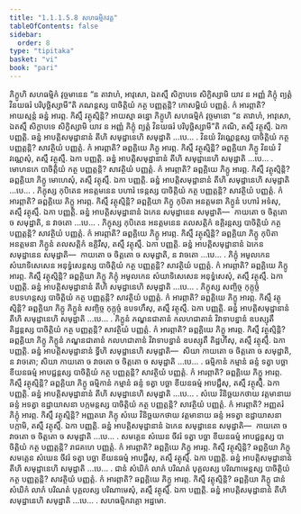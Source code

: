 ```yaml
---
title: "1.1.1.5.8 សហធម្មិកវគ្គ"
tableOfContents: false
sidebar:
  order: 8
type: "tipitaka"
basket: "vi"
book: "pari"
---
```



<DynamicBreadcrumb />

<Division number="124" book="pari">

<Paragraph number="196" book="pari">
ភិក្ខូហិ សហធម្មិកំ វុច្ចមានេន “ន តាវាហំ, អាវុសោ, ឯតស្មឹ សិក្ខាបទេ សិក្ខិស្សាមិ យាវ ន អញ្ញំ ភិក្ខុំ ព្យត្តំ វិនយធរំ បរិបុច្ឆិស្សាមី”តិ ភណន្តស្ស បាចិត្តិយំ កត្ថ បញ្ញត្តន្តិ? កោសម្ពិយំ បញ្ញត្តំ. កំ អារព្ភាតិ? អាយស្មន្តំ ឆន្នំ អារព្ភ. កិស្មឹ វត្ថុស្មិន្តិ? អាយស្មា ឆន្នោ ភិក្ខូហិ សហធម្មិកំ វុច្ចមានោ “ន តាវាហំ, អាវុសោ, ឯតស្មឹ សិក្ខាបទេ សិក្ខិស្សាមិ យាវ ន អញ្ញំ ភិក្ខុំ ព្យត្តំ វិនយធរំ បរិបុច្ឆិស្សាមី”តិ ភណិ, តស្មឹ វត្ថុស្មឹ. ឯកា បញ្ញត្តិ. ឆន្នំ អាបត្តិសមុដ្ឋានានំ តីហិ សមុដ្ឋានេហិ សមុដ្ឋាតិ …បេ… .
</Paragraph>

</Division>
<Division number="125" book="pari">

<Paragraph number="197" book="pari">
វិនយំ វិវណ្ណេន្តស្ស បាចិត្តិយំ កត្ថ បញ្ញត្តន្តិ? សាវត្ថិយំ បញ្ញត្តំ. កំ អារព្ភាតិ? ឆព្ពគ្គិយេ ភិក្ខូ អារព្ភ. កិស្មឹ វត្ថុស្មិន្តិ? ឆព្ពគ្គិយា ភិក្ខូ វិនយំ វិវណ្ណេសុំ, តស្មឹ វត្ថុស្មឹ. ឯកា បញ្ញត្តិ. ឆន្នំ អាបត្តិសមុដ្ឋានានំ តីហិ សមុដ្ឋានេហិ សមុដ្ឋាតិ …បេ… .
</Paragraph>

</Division>
<Division number="126" book="pari">

<Paragraph number="198" book="pari">
មោហនកេ បាចិត្តិយំ កត្ថ បញ្ញត្តន្តិ? សាវត្ថិយំ បញ្ញត្តំ. កំ អារព្ភាតិ? ឆព្ពគ្គិយេ ភិក្ខូ អារព្ភ. កិស្មឹ វត្ថុស្មិន្តិ? ឆព្ពគ្គិយា ភិក្ខូ មោហេសុំ, តស្មឹ វត្ថុស្មឹ. ឯកា បញ្ញត្តិ. ឆន្នំ អាបត្តិសមុដ្ឋានានំ តីហិ សមុដ្ឋានេហិ សមុដ្ឋាតិ …បេ… .
</Paragraph>

</Division>
<Division number="127" book="pari">

<Paragraph number="199" book="pari">
ភិក្ខុស្ស កុបិតេន អនត្តមនេន បហារំ ទេន្តស្ស បាចិត្តិយំ កត្ថ បញ្ញត្តន្តិ? សាវត្ថិយំ បញ្ញត្តំ. កំ អារព្ភាតិ? ឆព្ពគ្គិយេ ភិក្ខូ អារព្ភ. កិស្មឹ វត្ថុស្មិន្តិ? ឆព្ពគ្គិយា ភិក្ខូ កុបិតា អនត្តមនា ភិក្ខូនំ បហារំ អទំសុ, តស្មឹ វត្ថុស្មឹ. ឯកា បញ្ញត្តិ. ឆន្នំ អាបត្តិសមុដ្ឋានានំ ឯកេន សមុដ្ឋានេន សមុដ្ឋាតិ—  កាយតោ ច ចិត្តតោ ច សមុដ្ឋាតិ, ន វាចតោ …បេ… .
</Paragraph>

</Division>
<Division number="128" book="pari">

<Paragraph number="200" book="pari">
ភិក្ខុស្ស កុបិតេន អនត្តមនេន តលសត្តិកំ ឧគ្គិរន្តស្ស បាចិត្តិយំ កត្ថ បញ្ញត្តន្តិ? សាវត្ថិយំ បញ្ញត្តំ. កំ អារព្ភាតិ? ឆព្ពគ្គិយេ ភិក្ខូ អារព្ភ. កិស្មឹ វត្ថុស្មិន្តិ? ឆព្ពគ្គិយា ភិក្ខូ កុបិតា អនត្តមនា ភិក្ខូនំ តលសត្តិកំ ឧគ្គិរឹសុ, តស្មឹ វត្ថុស្មឹ. ឯកា បញ្ញត្តិ. ឆន្នំ អាបត្តិសមុដ្ឋានានំ ឯកេន សមុដ្ឋានេន សមុដ្ឋាតិ—  កាយតោ ច ចិត្តតោ ច សមុដ្ឋាតិ, ន វាចតោ …បេ… .
</Paragraph>

</Division>
<Division number="129" book="pari">

<Paragraph number="201" book="pari">
ភិក្ខុំ អមូលកេន សំឃាទិសេសេន អនុទ្ធំសេន្តស្ស បាចិត្តិយំ កត្ថ បញ្ញត្តន្តិ? សាវត្ថិយំ បញ្ញត្តំ. កំ អារព្ភាតិ? ឆព្ពគ្គិយេ ភិក្ខូ អារព្ភ. កិស្មឹ វត្ថុស្មិន្តិ? ឆព្ពគ្គិយា ភិក្ខូ ភិក្ខុំ អមូលកេន សំឃាទិសេសេន អនុទ្ធំសេសុំ, តស្មឹ វត្ថុស្មឹ. ឯកា បញ្ញត្តិ. ឆន្នំ អាបត្តិសមុដ្ឋានានំ តីហិ សមុដ្ឋានេហិ សមុដ្ឋាតិ …បេ… .
</Paragraph>

</Division>
<Division number="130" book="pari">

<Paragraph number="202" book="pari">
ភិក្ខុស្ស សញ្ចិច្ច កុក្កុច្ចំ ឧបទហន្តស្ស បាចិត្តិយំ កត្ថ បញ្ញត្តន្តិ? សាវត្ថិយំ បញ្ញត្តំ. កំ អារព្ភាតិ? ឆព្ពគ្គិយេ ភិក្ខូ អារព្ភ. កិស្មឹ វត្ថុស្មិន្តិ? ឆព្ពគ្គិយា ភិក្ខូ ភិក្ខូនំ សញ្ចិច្ច កុក្កុច្ចំ ឧបទហឹសុ, តស្មឹ វត្ថុស្មឹ. ឯកា បញ្ញត្តិ. ឆន្នំ អាបត្តិសមុដ្ឋានានំ តីហិ សមុដ្ឋានេហិ សមុដ្ឋាតិ …បេ… .
</Paragraph>

</Division>
<Division number="131" book="pari">

<Paragraph number="203" book="pari">
ភិក្ខូនំ ភណ្ឌនជាតានំ កលហជាតានំ វិវាទាបន្នានំ ឧបស្សុតឹ តិដ្ឋន្តស្ស បាចិត្តិយំ កត្ថ បញ្ញត្តន្តិ? សាវត្ថិយំ បញ្ញត្តំ. កំ អារព្ភាតិ? ឆព្ពគ្គិយេ ភិក្ខូ អារព្ភ. កិស្មឹ វត្ថុស្មិន្តិ? ឆព្ពគ្គិយា ភិក្ខូ ភិក្ខូនំ ភណ្ឌនជាតានំ កលហជាតានំ វិវាទាបន្នានំ ឧបស្សុតឹ តិដ្ឋហឹសុ, តស្មឹ វត្ថុស្មឹ. ឯកា បញ្ញត្តិ. ឆន្នំ អាបត្តិសមុដ្ឋានានំ ទ្វីហិ សមុដ្ឋានេហិ សមុដ្ឋាតិ—  សិយា កាយតោ ច ចិត្តតោ ច សមុដ្ឋាតិ, ន វាចតោ; សិយា កាយតោ ច វាចតោ ច ចិត្តតោ ច សមុដ្ឋាតិ …បេ… .
</Paragraph>

</Division>
<Division number="132" book="pari">

<Paragraph number="204" book="pari">
ធម្មិកានំ កម្មានំ ឆន្ទំ ទត្វា បច្ឆា ខីយនធម្មំ អាបជ្ជន្តស្ស បាចិត្តិយំ កត្ថ បញ្ញត្តន្តិ? សាវត្ថិយំ បញ្ញត្តំ. កំ អារព្ភាតិ? ឆព្ពគ្គិយេ ភិក្ខូ អារព្ភ. កិស្មឹ វត្ថុស្មិន្តិ? ឆព្ពគ្គិយា ភិក្ខូ ធម្មិកានំ កម្មានំ ឆន្ទំ ទត្វា បច្ឆា ខីយនធម្មំ អាបជ្ជឹសុ, តស្មឹ វត្ថុស្មឹ. ឯកា បញ្ញត្តិ. ឆន្នំ អាបត្តិសមុដ្ឋានានំ តីហិ សមុដ្ឋានេហិ សមុដ្ឋាតិ …បេ… .
</Paragraph>

</Division>
<Division number="133" book="pari">

<Paragraph number="205" book="pari">
សំឃេ វិនិច្ឆយកថាយ វត្តមានាយ ឆន្ទំ អទត្វា ឧដ្ឋាយាសនា បក្កមន្តស្ស បាចិត្តិយំ កត្ថ បញ្ញត្តន្តិ? សាវត្ថិយំ បញ្ញត្តំ. កំ អារព្ភាតិ? អញ្ញតរំ ភិក្ខុំ អារព្ភ. កិស្មឹ វត្ថុស្មិន្តិ? អញ្ញតរោ ភិក្ខុ សំឃេ វិនិច្ឆយកថាយ វត្តមានាយ ឆន្ទំ អទត្វា ឧដ្ឋាយាសនា បក្កាមិ, តស្មឹ វត្ថុស្មឹ. ឯកា បញ្ញត្តិ. ឆន្នំ អាបត្តិសមុដ្ឋានានំ ឯកេន សមុដ្ឋានេន សមុដ្ឋាតិ—  កាយតោ ច វាចតោ ច ចិត្តតោ ច សមុដ្ឋាតិ …បេ… .
</Paragraph>

</Division>
<Division number="134" book="pari">

<Paragraph number="206" book="pari">
សមគ្គេន សំឃេន ចីវរំ ទត្វា បច្ឆា ខីយនធម្មំ អាបជ្ជន្តស្ស បាចិត្តិយំ កត្ថ បញ្ញត្តន្តិ? រាជគហេ បញ្ញត្តំ. កំ អារព្ភាតិ? ឆព្ពគ្គិយេ ភិក្ខូ អារព្ភ. កិស្មឹ វត្ថុស្មិន្តិ? ឆព្ពគ្គិយា ភិក្ខូ សមគ្គេន សំឃេន ចីវរំ ទត្វា បច្ឆា ខីយនធម្មំ អាបជ្ជឹសុ, តស្មឹ វត្ថុស្មឹ. ឯកា បញ្ញត្តិ. ឆន្នំ អាបត្តិសមុដ្ឋានានំ តីហិ សមុដ្ឋានេហិ សមុដ្ឋាតិ …បេ… .
</Paragraph>

</Division>
<Division number="135" book="pari">

<Paragraph number="207" book="pari">
ជានំ សំឃិកំ លាភំ បរិណតំ បុគ្គលស្ស បរិណាមេន្តស្ស បាចិត្តិយំ កត្ថ បញ្ញត្តន្តិ? សាវត្ថិយំ បញ្ញត្តំ. កំ អារព្ភាតិ? ឆព្ពគ្គិយេ ភិក្ខូ អារព្ភ. កិស្មឹ វត្ថុស្មិន្តិ? ឆព្ពគ្គិយា ភិក្ខូ ជានំ សំឃិកំ លាភំ បរិណតំ បុគ្គលស្ស បរិណាមេសុំ, តស្មឹ វត្ថុស្មឹ. ឯកា បញ្ញត្តិ. ឆន្នំ អាបត្តិសមុដ្ឋានានំ តីហិ សមុដ្ឋានេហិ សមុដ្ឋាតិ …បេ… .

</Paragraph>
</Division>

<Paragraph number="208" type="center" book="pari">
សហធម្មិកវគ្គោ អដ្ឋមោ.
</Paragraph>